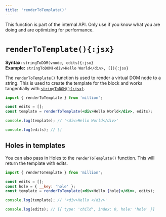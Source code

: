 ```yaml
---
title: 'renderToTemplate()'
---
```



<Callout>
  This function is part of the internal API. Only use if you know what you are
  doing and are optimizing for performance.
</Callout>

<br />

# `renderToTemplate(){:jsx}`

**Syntax:** `stringToDOM(vnode, edits){:jsx}`\
**Example:** `stringToDOM(<div>Hello World</div>, []){:jsx}`

The `renderToTemplate()` function is used to render a virtual DOM node to a string. This is used to create the template for the block and works tangentially with [`stringToDOM(){:jsx}`](/docs/api/string-to-dom).

```jsx
import { renderToTemplate } from 'million';

const edits = [];
const template = renderToTemplate(<div>Hello World</div>, edits);

console.log(template); // '<div>Hello World</div>'

console.log(edits); // []
```

## Holes in templates

You can also pass in Holes to the `renderToTemplate()` function. This will return the template with edits.

```jsx
import { renderToTemplate } from 'million';

const edits = [];
const hole = { __key: 'hole' };
const template = renderToTemplate(<div>Hello {hole}</div>, edits);

console.log(template); // '<div>Hello </div>'

console.log(edits); // [{ type: 'child', index: 0, hole: 'hole' }]
```
